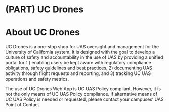 # (PART) UC Drones {-}

# About UC Drones {#ch-about-UCdrones}

UC Drones is a one-stop shop for UAS oversight and management for the University of California system.  It is designed with the goal to develop a culture of safety and accountability in the use of UAS by providing a unified portal for 1 ) enabling users be kept aware with regulatory compliance obligations, safety guidelines and best practices, 2) documenting UAS activity through flight requests and reporting, and 3) tracking UC UAS operations and safety metrics.

The use of UC Drones Web App is UC UAS Policy compliant. However, it is not the only means of UC UAS Policy compliance.  If alternative means of UC UAS Policy is needed or requested, please contact your campuses’ UAS Point of Contact


